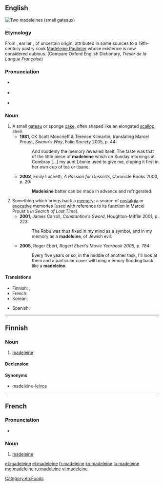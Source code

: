 {{also|Madeleine}}
==English==
{{was wotd|2008|May|6}}
[[Image:Madeleines de Commercy.jpg|thumb|Two madeleines (small gateaux)]]
{{wikipedia}}

===Etymology===
From {{etyl|fr|en}} {{term|madeleine|lang=fr}}, earlier {{term|lang=fr|gâteau à la Madeleine}}, of uncertain origin; attributed in some sources to a 19th-century pastry cook [[w:Madeleine Paulmier|Madeleine Paulmier]] whose existence is now considered dubious.  (Compare Oxford English Dictionary, ''Trésor de la Langue Française'')

===Pronunciation===
* {{a|UK}} {{IPA|/ˈmadəlɪn/|/madˈlɛn/}}
* {{a|US}} {{IPA|/ˈmædəlɪn/}}
* {{audio|en-us-madeleine.ogg|Audio (US)}}

===Noun===
{{en-noun}}

# A small [[gateau]] or sponge [[cake]], often shaped like an elongated [[scallop]] shell.
#* '''1981''', CK Scott Moncrieff & Terence Kilmartin, translating Marcel Proust, ''Swann's Way'', Folio Society 2005, p. 44:
#*: And suddenly the memory revealed itself.  The taste was that of the little piece of '''madeleine''' which on Sunday mornings at Combray [...] my aunt Léonie used to give me, dipping it first in her own cup of tea or tisane.
#* '''2003''', Emily Luchetti, ''A Passion for Desserts'', Chronicle Books 2003, p. 20:
#*: '''Madeleine''' batter can be made in advance and refrigerated.
# Something which brings back a [[memory]]; a source of [[nostalgia]] or [[evocative]] memories (used with reference to its function in Marcel Proust's ''In Search of Lost Time'').
#* '''2001''', James Carroll, ''Constantine's Sword'', Houghton-Mifflin 2001, p. 223:
#*: The Robe was thus fixed in my mind as a symbol, and in my memory as a '''madeleine''', of Jewish evil.
#* '''2005''', Roger Ebert, ''Rogert Ebert's Movie Yearbook 2005'', p. 784:
#*: Every five years or so, in the middle of another task, I'll look at them and a particular cover will bring memory flooding back like a '''madeleine'''.

====Translations====
{{trans-top|small gateau}}
* Finnish: {{t|fi|madeleine}}, {{t-SOP|fi|madeleine-[[leivos]]}}
* French: {{t+|fr|madeleine|f}}
* Korean: {{t-|ko|마들렌|sc=Kore}}
{{trans-mid}}
* Spanish: {{t+|es|magdalena|f}}
{{trans-bottom}}

[[Category:en:Foods]]

----

==Finnish==

===Noun===
{{fi-noun}}

# [[madeleine#English|madeleine]]

====Declension====
{{fi-decl-nalle|madelein}}

====Synonyms====
* madeleine-[[leivos]]

----

==French==

===Pronunciation===
* {{IPA|/madlɛn/|lang=fr}}

===Noun===
{{fr-noun|f}}

# {{context|cooking|lang=fr}} [[#English|madeleine]]

[[et:madeleine]]
[[el:madeleine]]
[[fr:madeleine]]
[[ko:madeleine]]
[[io:madeleine]]
[[mg:madeleine]]
[[ru:madeleine]]
[[vi:madeleine]]